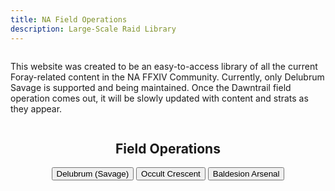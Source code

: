```yaml
---
title: NA Field Operations
description: Large-Scale Raid Library
---
```



<link
  rel="stylesheet"
  media="(prefers-color-scheme:dark)"
  href="https://cdn.jsdelivr.net/npm/@shoelace-style/shoelace@2.15.1/cdn/themes/dark.css"
  onload="document.documentElement.classList.add('sl-theme-dark');"
/>
<script type="module" src="https://cdn.jsdelivr.net/npm/@shoelace-style/shoelace@2.15.1/cdn/shoelace-autoloader.js"></script>

<html class="sl-theme-dark">
    <body>
    <div class="index-content">
        <sl-card style="display:flex;justify-content:center" class="card-basic">
            <p>This website was created to be an easy-to-access library of all the current Foray-related content in the NA FFXIV Community. Currently, 
            only Delubrum Savage is supported and being maintained. Once the Dawntrail field operation comes out, it will be slowly updated with content and strats as they appear.</p>
        </sl-card>
        <h2 style="display:flex;justify-content:center">Field Operations</h2>
        <div style="display:flex;justify-content:center" class="multi-button">
            <div>
                <button onclick="location.href='/drs/overview'">Delubrum (Savage)</button>
                <button onclick="location.href='/crescent/overview'">Occult Crescent</button>
                <button onclick="location.href='https://www.youtube.com/watch?v=t6XbIAXhXS4'">Baldesion Arsenal</button>
            </div>
        </div>
    </div>
    <Footer/>
    </body>
 </html>